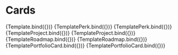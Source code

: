 

<Meta title="Design System/Cards/Dark Mode" />

# Cards


<Canvas>
  <Story
    name="Card Talent #1"
    parameters={{ backgrounds: { default: "dark" } }}
    args={{
      photo_url:
        "https://media.istockphoto.com/photos/beautiful-woman-posing-against-dark-background-picture-id638756792?k=20&m=638756792&s=612x612&w=0&h=PAiwpR6vmkBlctx0kmvGKX3HsBcMdd2PFD4BlEEI7Ac=",
      name: "Cameroon",
      title: "Product Designer",
      circ_supply: "415,300",
      ticker: "$CAM",
      mode: "dark",
    }}
  >
    {Template.bind({})}
  </Story>
  <Story
    name="Perk Unavailable #1"
    parameters={{ backgrounds: { default: "dark" } }}
    args={{
      mode: "dark",
      area: "Social media",
      title: "Be part of my Telgeram group where I post daily news",
      tokensLeftToRedeem: 152,
      tokens: 200,
      ticker: "$GYB",
    }}
  >
    {TemplatePerk.bind({})}
  </Story>
  <Story
    name="Perk Available #2"
    parameters={{ backgrounds: { default: "dark" } }}
    args={{
      mode: "dark",
      area: "Social media",
      title: "Be part of my Telgeram group where I post daily news",
      tokensLeftToRedeem: 0,
      tokens: 200,
      ticker: "$GYB",
    }}
  >
    {TemplatePerk.bind({})}
  </Story>
  <Story
    name="Project simple #1"
    parameters={{ backgrounds: { default: "dark" } }}
    args={{
      mode: "dark",
      organization: "Talent Protocol",
      title: "Software developer",
      description:
        "Worked with nothing and teenage engineering to develop a beautiful and accessible true wireless earphone.",
    }}
  >
    {TemplateProject.bind({})}
  </Story>
  <Story
    name="Project complete #2"
    parameters={{ backgrounds: { default: "dark" } }}
    args={{
      mode: "dark",
      organization: "Talent Protocol",
      title: "Software developer",
      description:
        "Worked with nothing and teenage engineering to develop a beautiful and accessible true wireless earphone.",
      location: "Lisbon, Portugal",
      website_link: "https://www.google.com/",
      image_url:
        "https://thumbs.dreamstime.com/b/projects-concept-black-chalkboard-d-rendering-handwritten-top-view-office-desk-lot-business-office-supplies-79906734.jpg",
    }}
  >
    {TemplateProject.bind({})}
  </Story>
  <Story
    name="Roadmap #1"
    parameters={{ backgrounds: { default: "dark" } }}
    args={{
      mode: "dark",
      due_date: "Q1 2022 - Jan to Mar",
      title: "Software developer",
      description:
        "I'm baby shoreditch portland pug wayfarers air plant iceland. Plaid chia organic meggings mumblecore. ",
    }}
  >
    {TemplateRoadmap.bind({})}
  </Story>
  <Story
    name="Roadmap #2"
    parameters={{ backgrounds: { default: "dark" } }}
    args={{
      mode: "dark",
      due_date: "Q1 2022 - Jan to Mar",
      title: "General Manager + Community",
      description:
        "I'm baby shoreditch portland pug wayfarers air plant iceland. Plaid chia organic meggings mumblecore. Ethical bushwick chartreuse chia scenester. Kickstarter hashtag selvage, iPhone pop-up photo booth distillery dreamcatcher vape lyft portland. ",
    }}
  >
    {TemplateRoadmap.bind({})}
  </Story>
  <Story
    name="Portfolio Card #1"
    parameters={{ backgrounds: { default: "dark" } }}
    args={{
      mode: "dark",
      title: "WALLET BALLANCE",
      subtitle: "$20,781.35",
      description: "1.34 $TAL",
    }}
  >
    {TemplatePortfolioCard.bind({})}
  </Story>
  <Story
    name="Portfolio Card #2"
    parameters={{ backgrounds: { default: "dark" } }}
    args={{
      mode: "dark",
      title: "TOTAL REWARDS CLAIMED",
      subtitle: "$210,126.59",
      description: "123.45 $TAL",
    }}
  >
    {TemplatePortfolioCard.bind({})}
  </Story>
</Canvas>
